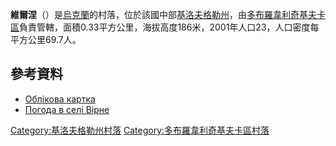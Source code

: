 {{coord|48|33|5|N|31|4|18|E|scale:100000_region:UA|display=title}}

'''維爾涅'''（{{lang-uk|Вірне|Virne}}）是[[烏克蘭|烏克蘭]]的村落，位於該國中部[[基洛夫格勒州|基洛夫格勒州]]，由[[多布羅韋利奇基夫卡區|多布羅韋利奇基夫卡區]]負責管轄，面積0.33平方公里，海拔高度186米，2001年人口23，人口密度每平方公里69.7人。

==參考資料==
* [http://gska2.rada.gov.ua/pls/z7502/A005?rdat1=11.11.2008&rf7571=16616 Облікова картка]{{dead link|date=2018年4月 |bot=InternetArchiveBot |fix-attempted=yes }}
* [http://weather.in.ua/ua/kirovogradskaja/4122 Погода в селі Вірне] {{Wayback|url=http://weather.in.ua/ua/kirovogradskaja/4122 |date=20111220192543 }}

{{DEFAULTSORT:Вірне}}
[[Category:基洛夫格勒州村落|Category:基洛夫格勒州村落]]
[[Category:多布羅韋利奇基夫卡區村落|Category:多布羅韋利奇基夫卡區村落]]


{{Kirovohrad-geo-stub}}